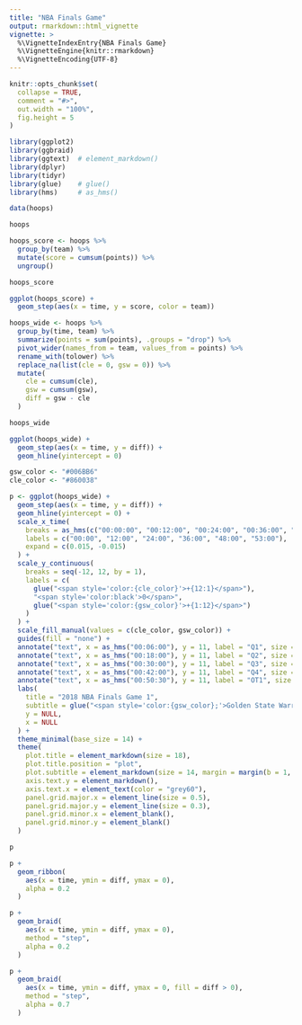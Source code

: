 ```yaml
---
title: "NBA Finals Game"
output: rmarkdown::html_vignette
vignette: >
  %\VignetteIndexEntry{NBA Finals Game}
  %\VignetteEngine{knitr::rmarkdown}
  %\VignetteEncoding{UTF-8}
---
```


```r
knitr::opts_chunk$set(
  collapse = TRUE,
  comment = "#>",
  out.width = "100%",
  fig.height = 5
)
```

```r
library(ggplot2)
library(ggbraid)
library(ggtext)  # element_markdown()
library(dplyr)
library(tidyr)
library(glue)    # glue()
library(hms)     # as_hms()

data(hoops)

hoops
```

```r
hoops_score <- hoops %>%
  group_by(team) %>%
  mutate(score = cumsum(points)) %>%
  ungroup()

hoops_score
```

```r
ggplot(hoops_score) +
  geom_step(aes(x = time, y = score, color = team))
```

```r
hoops_wide <- hoops %>%
  group_by(time, team) %>%
  summarize(points = sum(points), .groups = "drop") %>%
  pivot_wider(names_from = team, values_from = points) %>%
  rename_with(tolower) %>%
  replace_na(list(cle = 0, gsw = 0)) %>%
  mutate(
    cle = cumsum(cle),
    gsw = cumsum(gsw),
    diff = gsw - cle
  )

hoops_wide
```

```r
ggplot(hoops_wide) +
  geom_step(aes(x = time, y = diff)) +
  geom_hline(yintercept = 0)
```

```r

gsw_color <- "#006BB6"
cle_color <- "#860038"

p <- ggplot(hoops_wide) +
  geom_step(aes(x = time, y = diff)) +
  geom_hline(yintercept = 0) +
  scale_x_time(
    breaks = as_hms(c("00:00:00", "00:12:00", "00:24:00", "00:36:00", "00:48:00", "00:53:00")),
    labels = c("00:00", "12:00", "24:00", "36:00", "48:00", "53:00"),
    expand = c(0.015, -0.015)
  ) +
  scale_y_continuous(
    breaks = seq(-12, 12, by = 1),
    labels = c(
      glue("<span style='color:{cle_color}'>+{12:1}</span>"),
      "<span style='color:black'>0</span>",
      glue("<span style='color:{gsw_color}'>+{1:12}</span>")
    )
  ) +
  scale_fill_manual(values = c(cle_color, gsw_color)) +
  guides(fill = "none") +
  annotate("text", x = as_hms("00:06:00"), y = 11, label = "Q1", size = 6, color = "lightgrey") +
  annotate("text", x = as_hms("00:18:00"), y = 11, label = "Q2", size = 6, color = "lightgrey") +
  annotate("text", x = as_hms("00:30:00"), y = 11, label = "Q3", size = 6, color = "lightgrey") +
  annotate("text", x = as_hms("00:42:00"), y = 11, label = "Q4", size = 6, color = "lightgrey") +
  annotate("text", x = as_hms("00:50:30"), y = 11, label = "OT1", size = 6, color = "lightgrey") +
  labs(
    title = "2018 NBA Finals Game 1",
    subtitle = glue("<span style='color:{gsw_color};'>Golden State Warriors</span> vs. <span style='color:{cle_color}'>Cleveland Cavaliers</span>"),
    y = NULL,
    x = NULL
  ) +
  theme_minimal(base_size = 14) +
  theme(
    plot.title = element_markdown(size = 18),
    plot.title.position = "plot",
    plot.subtitle = element_markdown(size = 14, margin = margin(b = 1, unit = "line")),
    axis.text.y = element_markdown(),
    axis.text.x = element_text(color = "grey60"),
    panel.grid.major.x = element_line(size = 0.5),
    panel.grid.major.y = element_line(size = 0.3),
    panel.grid.minor.x = element_blank(),
    panel.grid.minor.y = element_blank()
  )

p
```

```r
p +
  geom_ribbon(
    aes(x = time, ymin = diff, ymax = 0),
    alpha = 0.2
  )
```

```r
p +
  geom_braid(
    aes(x = time, ymin = diff, ymax = 0),
    method = "step",
    alpha = 0.2
  )
```

```r
p +
  geom_braid(
    aes(x = time, ymin = diff, ymax = 0, fill = diff > 0),
    method = "step",
    alpha = 0.7
  )
```
